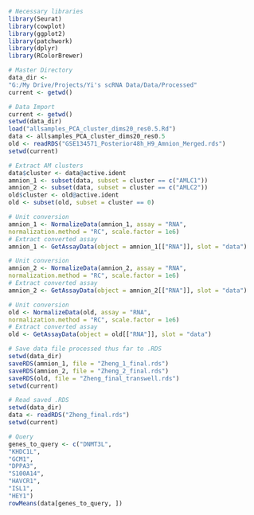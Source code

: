 ```{r}
# Necessary libraries
library(Seurat)
library(cowplot)
library(ggplot2)
library(patchwork)
library(dplyr)
library(RColorBrewer)
```

```{r}
# Master Directory
data_dir <-
"G:/My Drive/Projects/Yi's scRNA Data/Data/Processed"
current <- getwd()
```

```{r}
# Data Import
current <- getwd()
setwd(data_dir)
load("allsamples_PCA_cluster_dims20_res0.5.Rd")
data <- allsamples_PCA_cluster_dims20_res0.5
old <- readRDS("GSE134571_Posterior48h_H9_Amnion_Merged.rds")
setwd(current)
```

```{r}
# Extract AM clusters
data$cluster <- data@active.ident
amnion_1 <- subset(data, subset = cluster == c("AMLC1"))
amnion_2 <- subset(data, subset = cluster == c("AMLC2"))
old$cluster <- old@active.ident
old <- subset(old, subset = cluster == 0)
```

```{r}
# Unit conversion
amnion_1 <- NormalizeData(amnion_1, assay = "RNA",
normalization.method = "RC", scale.factor = 1e6)
# Extract converted assay
amnion_1 <- GetAssayData(object = amnion_1[["RNA"]], slot = "data")

# Unit conversion
amnion_2 <- NormalizeData(amnion_2, assay = "RNA",
normalization.method = "RC", scale.factor = 1e6)
# Extract converted assay
amnion_2 <- GetAssayData(object = amnion_2[["RNA"]], slot = "data")

# Unit conversion
old <- NormalizeData(old, assay = "RNA",
normalization.method = "RC", scale.factor = 1e6)
# Extract converted assay
old <- GetAssayData(object = old[["RNA"]], slot = "data")
```

```{r}
# Save data file processed thus far to .RDS
setwd(data_dir)
saveRDS(amnion_1, file = "Zheng_1_final.rds")
saveRDS(amnion_2, file = "Zheng_2_final.rds")
saveRDS(old, file = "Zheng_final_transwell.rds")
setwd(current)
```








```{r}
# Read saved .RDS
setwd(data_dir)
data <- readRDS("Zheng_final.rds")
setwd(current)
```

```{r}
# Query
genes_to_query <- c("DNMT3L",
"KHDC1L",
"GCM1",
"DPPA3",
"S100A14",
"HAVCR1",
"ISL1",
"HEY1")
rowMeans(data[genes_to_query, ])
```



```{r}
```